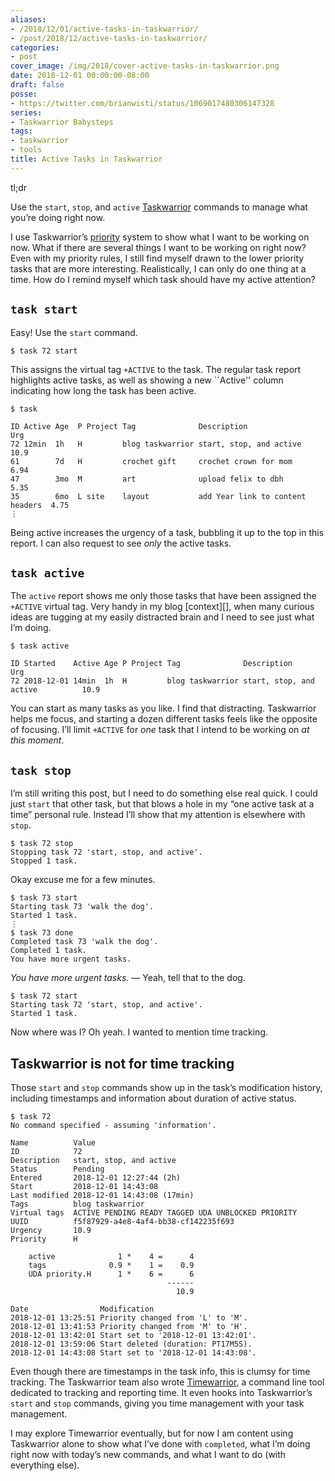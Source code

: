 ```yaml
---
aliases:
- /2018/12/01/active-tasks-in-taskwarrior/
- /post/2018/12/active-tasks-in-taskwarrior/
categories:
- post
cover_image: /img/2018/cover-active-tasks-in-taskwarrior.png
date: 2018-12-01 00:00:00-08:00
draft: false
posse:
- https://twitter.com/brianwisti/status/1069017480306147328
series:
- Taskwarrior Babysteps
tags:
- taskwarrior
- tools
title: Active Tasks in Taskwarrior
---
```


<aside class="admonition tldr">
<p class="admonition-title">tl;dr</p>

Use the `start`, `stop`, and `active`
[Taskwarrior](https://taskwarrior.org/) commands to manage what you’re
doing right now.

</aside>

I use Taskwarrior’s [priority](/post/2017/12/taskwarrior-priorities)
system to show what I want to be working on now. What if there are
several things I want to be working on right now? Even with my priority
rules, I still find myself drawn to the lower priority tasks that are
more interesting. Realistically, I can only do one thing at a time. How
do I remind myself which task should have my active attention?

## `task start`

Easy! Use the `start` command.

    $ task 72 start

This assigns the virtual tag `+ACTIVE` to the task. The regular task
report highlights active tasks, as well as showing a new \`\`Active''
column indicating how long the task has been active.

    $ task

    ID Active Age  P Project Tag              Description                       Urg
    72 12min  1h   H         blog taskwarrior start, stop, and active           10.9
    61        7d   H         crochet gift     crochet crown for mom             6.94
    47        3mo  M         art              upload felix to dbh               5.35
    35        6mo  L site    layout           add Year link to content headers  4.75
    ⋮

Being active increases the urgency of a task, bubbling it up to the top
in this report. I can also request to see *only* the active tasks.

## `task active`

The `active` report shows me only those tasks that have been assigned
the `+ACTIVE` virtual tag. Very handy in my blog \[context\]\[\], when
many curious ideas are tugging at my easily distracted brain and I need
to see just what I’m doing.

    $ task active

    ID Started    Active Age P Project Tag              Description                      Urg
    72 2018-12-01 14min  1h  H         blog taskwarrior start, stop, and active          10.9

You can start as many tasks as you like. I find that distracting.
Taskwarrior helps me focus, and starting a dozen different tasks feels
like the opposite of focusing. I’ll limit `+ACTIVE` for *one* task that
I intend to be working on *at this moment*.

## `task stop`

I’m still writing this post, but I need to do something else real quick.
I could just `start` that other task, but that blows a hole in my “one
active task at a time” personal rule. Instead I’ll show that my
attention is elsewhere with `stop`.

    $ task 72 stop
    Stopping task 72 'start, stop, and active'.
    Stopped 1 task.

Okay excuse me for a few minutes.

    $ task 73 start
    Starting task 73 'walk the dog'.
    Started 1 task.
    ⋮
    $ task 73 done
    Completed task 73 'walk the dog'.
    Completed 1 task.
    You have more urgent tasks.

*You have more urgent tasks.* — Yeah, tell that to the dog.

    $ task 72 start
    Starting task 72 'start, stop, and active'.
    Started 1 task.

Now where was I? Oh yeah. I wanted to mention time tracking.

## Taskwarrior is not for time tracking

Those `start` and `stop` commands show up in the task’s modification
history, including timestamps and information about duration of active
status.

    $ task 72
    No command specified - assuming 'information'.

    Name          Value
    ID            72
    Description   start, stop, and active
    Status        Pending
    Entered       2018-12-01 12:27:44 (2h)
    Start         2018-12-01 14:43:08
    Last modified 2018-12-01 14:43:08 (17min)
    Tags          blog taskwarrior
    Virtual tags  ACTIVE PENDING READY TAGGED UDA UNBLOCKED PRIORITY
    UUID          f5f87929-a4e8-4af4-bb38-cf142235f693
    Urgency       10.9
    Priority      H

        active              1 *    4 =      4
        tags              0.9 *    1 =    0.9
        UDA priority.H      1 *    6 =      6
                                       ------
                                         10.9

    Date                Modification
    2018-12-01 13:25:51 Priority changed from 'L' to 'M'.
    2018-12-01 13:41:53 Priority changed from 'M' to 'H'.
    2018-12-01 13:42:01 Start set to '2018-12-01 13:42:01'.
    2018-12-01 13:59:06 Start deleted (duration: PT17M5S).
    2018-12-01 14:43:08 Start set to '2018-12-01 14:43:08'.

Even though there are timestamps in the task info, this is clumsy for
time tracking. The Taskwarrior team also wrote
[Timewarrior](https://taskwarrior.org/docs/timewarrior), a command line
tool dedicated to tracking and reporting time. It even hooks into
Taskwarrior’s `start` and `stop` commands, giving you time management
with your task management.

I may explore Timewarrior eventually, but for now I am content using
Taskwarrior alone to show what I’ve done with `completed`, what I’m
doing right now with today’s new commands, and what I want to do (with
everything else).
